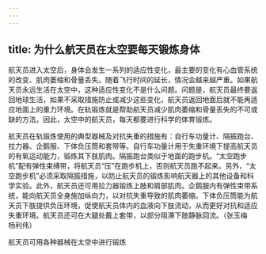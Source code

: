 ```yaml
---
---
---
```

title: 为什么航天员在太空要每天锻炼身体
---




航天员进入太空后，身体会发生一系列的适应性变化，最主要的变化有心血管系统的改变、肌肉萎缩和骨量丢失。随着飞行时间的延长，情况会越来越严重。如果航天员永远生活在太空中，这种适应性变化不是什么问题。问题是，航天员最终要返回地球生活，如果不采取措施防止或减少这些变化，航天员返回地面后就不能再适应地面上的重力环境。在轨锻炼就是帮助航天员减少肌肉萎缩和骨量丢失的不可或缺的方法。因此，太空中的航天员，每天都要进行科学的体育锻炼。

航天员在轨锻炼使用的典型器械及对抗失重的措施有：自行车功量计、隔振跑台、拉力器、企鹅服、下体负压筒和套带等。自行车功量计用于失重环境下提高航天员的有氧运动能力，锻炼其下肢肌肉。隔振跑台类似于地面的跑步机。“太空跑步机”配有弹性束缚带，将航天员“压”在跑步机上，否则航天员跑不起来。另外，“太空跑步机”必须采取隔振措施，以防止航天员的锻炼影响航天器上的其他设备和科学实验。此外，航天员还可用拉力器锻炼上肢和肩部肌肉。企鹅服内有弹性束带系统，能向航天员全身施加纵向力，以对抗失重导致的肌肉萎缩。下体负压筒能为航天员下肢提供负压环境，促使航天员体内的血液向下肢流动，从而更好对抗和适应失重环境。航天员还可在大腿处戴上套带，以部分阻滞下肢静脉回流。（张玉梅　杨利伟）

航天员可用各种器械在太空中进行锻炼